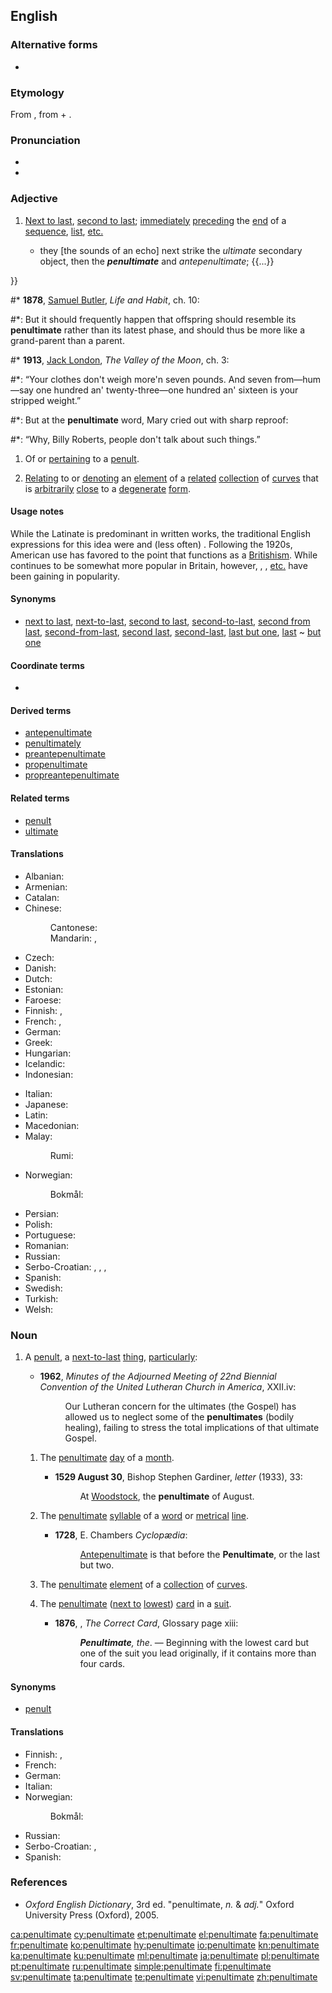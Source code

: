 {{was wotd|2006|November|29}}
==English==

===Alternative forms===
* {{l|en|pænultimate}}

===Etymology===
From {{etyl|la|en}} {{m|la|paenultimus}}, from {{m|la|paene||almost}} + {{m|la|ultimus||last}}.

===Pronunciation===
* {{IPA|/pɪˈnʌltɪmət/|lang=en}}
* {{audio|en-us-penultimate.ogg|Audio (US)|lang=en}}

===Adjective===
{{en-adj|-}}

# {{label|en|UK|in|_|US|_|usually|formal|literary|or|scholarly}} [[next to last|Next to last]], [[second to last]]; [[immediately]] [[preceding]] the [[end]] of a [[sequence]], [[list]], [[etc.]]
#* {{quote-book
|year=1677
|isbn=
|date=
|author={{w|Robert Plot}}
|title=The natural history of Oxford-shire: Being an Essay Toward the Natural History of England
|url=http://books.google.com/books?id=EUqd_M1x40QC&pg=PA15
|page=15
|chapter=Of the Heavens and Air
|passage={{...}} they [the sounds of an echo] next strike the ''ultimate'' secondary object, then the '''''penultimate''''' and ''antepenultimate''; {{...}}
}}
#* '''1878''', [[w:Samuel Butler (novelist)|Samuel Butler]], ''Life and Habit'', ch. 10:
#*: But it should frequently happen that offspring should resemble its '''penultimate''' rather than its latest phase, and should thus be more like a grand-parent than a parent.
#* '''1913''', [[w:Jack London|Jack London]], ''The Valley of the Moon'', ch. 3:
#*: “Your clothes don't weigh more'n seven pounds. And seven from—hum—say one hundred an' twenty-three—one hundred an' sixteen is your stripped weight.”
#*: But at the '''penultimate''' word, Mary cried out with sharp reproof:
#*: “Why, Billy Roberts, people don't talk about such things.”
# {{label|en|linguistics}} Of or [[pertaining]] to a [[penult]].
# {{label|en|math|rare}} [[relating|Relating]] to or [[denoting]] an [[element]] of a [[related]] [[collection]] of [[curve]]s that is [[arbitrarily]] [[close]] to a [[degenerate]] [[form]].

====Usage notes====
While the Latinate {{m|en||penultimate}} is predominant in written works, the traditional English expressions for this idea were {{m|en|last but one}} and (less often) {{m|en|second last}}. Following the 1920s, American use has favored {{m|en|next to last}} to the point that {{m|en||last but one}} functions as a [[Britishism]]. While {{m|en||last but one}} continues to be somewhat more popular in Britain, however, {{m|en||next to last}}, {{m|en|second to last}}, [[etc.]] have been gaining in popularity.

====Synonyms====
* {{sense|immediately preceding the end of a list, sequence, etc.}} [[next to last]], [[next-to-last]], [[second to last]], [[second-to-last]], [[second from last]], [[second-from-last]], [[second last]], [[second-last]], {{label|en|now|chiefly|UK}} [[last but one]], [[last]] ~ [[but]] [[one]]

====Coordinate terms====
* {{syllable adjectives}}

====Derived terms====
* [[antepenultimate]]
* [[penultimately]]
* [[preantepenultimate]]
* [[propenultimate]]
* [[propreantepenultimate]]

====Related terms====
* [[penult]]
* [[ultimate]]

====Translations====
{{trans-top|next-to-last in a sequence}}
* Albanian: {{t+|sq|parafundit}}
* Armenian: {{t|hy|նախավերջին}}
* Catalan: {{t|ca|penúltim}}
* Chinese:
*: Cantonese: {{t|yue|尾二|tr=mei1 ji2|sc=Hani}}
*: Mandarin: {{t|cmn|倒數第二的|sc=Hani}}, {{t|cmn|倒数第二的|tr=dàoshǔ dì'èr de|sc=Hani}}
* Czech: {{t+|cs|předposlední}}
* Danish: {{t|da|næstsidst}}
* Dutch: {{t+|nl|voorlaatste}}
* Estonian: {{t+|et|eelviimane}}
* Faroese: {{t|fo|næstsíðstur}}
* Finnish: {{t|fi|toiseksi viimeinen}}, {{t|fi|viimeistä edellinen}}
* French: {{t+|fr|avant-dernier}}, {{t+|fr|pénultième}}
* German: {{t|de|vorletzt}}
* Greek: {{t+|el|προτελευταίος|m}}
* Hungarian: {{t+|hu|utolsó előtti}}
* Icelandic: {{t|is|næstsíðastur}}
* Indonesian: {{t|id|kedua terakhir}}
{{trans-mid}}
* Italian: {{t+|it|penultimo}}
* Japanese: {{t|ja|最後から二番目|tr=saigo kara ni-banme|sc=Jpan}}
* Latin: {{t|la|paenultimus}}
* Macedonian: {{t|mk|претпоследен|m|tr=pretpósleden}}
* Malay:
*: Rumi: {{t+|ms|praakhir}}
* Norwegian:
*: Bokmål: {{t|nb|nest siste}}
* Persian: {{t|fa|یکی مانده به آخر|tr=yeki-mânde-be-âxar|sc=fa-Arab}}
* Polish: {{t+|pl|przedostatni}}
* Portuguese: {{t+|pt|penúltimo}}
* Romanian: {{t+|ro|penultim}}
* Russian: {{t+|ru|предпосле́дний}}
* Serbo-Croatian: {{t+|sh|prȅtposljednjī}}, {{t|sh|prȅtposlednjī}}, {{t|sh|пре̏тпосљедњӣ}}, {{t|sh|пре̏тпоследњӣ}}
* Spanish: {{t+|es|penúltimo}}
* Swedish: {{t|sv|näst sist}}
* Turkish: {{t|tr|sondan bir önceki}}
* Welsh: {{t|cy|gobennol}}
{{trans-bottom}}

===Noun===
{{en-noun}}

# {{label|en|uncommon}} A [[penult]], a [[next-to-last]] [[thing]], [[particularly]]:
#* '''1962''', ''Minutes of the Adjourned Meeting of 22nd Biennial Convention of the United Lutheran Church in America'', XXII.iv:
#*: Our Lutheran concern for the ultimates (the Gospel) has allowed us to neglect some of the '''penultimates''' (bodily healing), failing to stress the total implications of that ultimate Gospel.
## {{label|en|obsolete|rare}} The [[#Adjective|penultimate]] [[day]] of a [[month]].
##* '''1529 August 30''', Bishop Stephen Gardiner, ''letter'' (1933), 33:
##*: At [[w:Woodstock, England|Woodstock]], the '''penultimate''' of August.
## {{label|en|linguistics|literature|uncommon}} The [[#Adjective|penultimate]] [[syllable]] of a [[word]] or [[metrical]] [[line]].
##* '''1728''', E. Chambers ''Cyclopædia'':
##*: [[antepenultimate|Antepenultimate]] is that before the '''Penultimate''', or the last but two.
## {{label|en|math|obsolete|rare}} The [[#Adjective|penultimate]] [[element]] of a [[collection]] of [[curve]]s.
## {{label|en|cards|uncommon}} The [[#Adjective|penultimate]] ([[next to]] [[lowest]]) [[card]] in a [[suit]].
##* '''1876''', {{w|Arthur Campbell-Walker}}, ''The Correct Card'', Glossary page xiii:
##*: '''''Penultimate''', the''. — Beginning with the lowest card but one of the suit you lead originally, if it contains more than four cards.

====Synonyms====
* {{label|en|A next-to-last thing}} [[penult]]

====Translations====
{{trans-top|something right before the last one}}
* Finnish: {{t|fi|toiseksi viimeinen}}, {{t|fi|viimeistä edellinen}}
* French: {{t+|fr|avant-dernier|m}}
* German: {{t|de|vorletzt}}
* Italian: {{t+|it|penultimo|m}}
* Norwegian:
*: Bokmål: {{t|nb|nest siste}}
{{trans-mid}}
* Russian: {{t+|ru|предпосле́дний}}
* Serbo-Croatian: {{t|sh|предзадњи|m|sc=Cyrl}}, {{t|sh|претпоследњи|m|tr=pretposlednji|sc=Cyrl}}
* Spanish: {{t+|es|penúltimo|m}}
{{trans-bottom}}

===References===
* ''Oxford English Dictionary'', 3rd&nbsp;ed. "penultimate, ''n.'' & ''adj.''" Oxford University Press (Oxford), 2005.

[[ca:penultimate]]
[[cy:penultimate]]
[[et:penultimate]]
[[el:penultimate]]
[[fa:penultimate]]
[[fr:penultimate]]
[[ko:penultimate]]
[[hy:penultimate]]
[[io:penultimate]]
[[kn:penultimate]]
[[ka:penultimate]]
[[ku:penultimate]]
[[ml:penultimate]]
[[ja:penultimate]]
[[pl:penultimate]]
[[pt:penultimate]]
[[ru:penultimate]]
[[simple:penultimate]]
[[fi:penultimate]]
[[sv:penultimate]]
[[ta:penultimate]]
[[te:penultimate]]
[[vi:penultimate]]
[[zh:penultimate]]